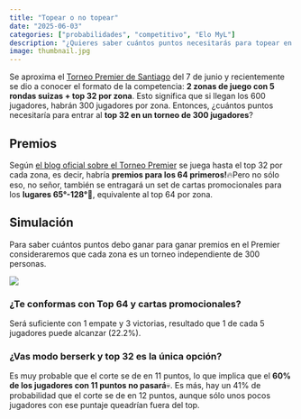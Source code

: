 ```yaml
---
title: "Topear o no topear"
date: "2025-06-03"
categories: ["probabilidades", "competitivo", "Elo MyL"]
description: "¿Quieres saber cuántos puntos necesitarás para topear en el premier de Santiago?"
image: thumbnail.jpg
---
```


Se aproxima el [Torneo Premier de Santiago](https://blog.myl.cl/torneo-premier-pb-07-de-junio-2025/) del 7 de junio y recientemente se dio a conocer el formato de la competencia: **2 zonas de juego con 5 rondas suizas + top 32 por zona**. Esto significa que si llegan los 600 jugadores, habrán 300 jugadores por zona. Entonces, ¿cuántos puntos necesitaría para entrar al **top 32 en un torneo de 300 jugadores**?

## Premios

Según [el blog oficial sobre el Torneo Premier](https://blog.myl.cl/torneo-premier-pb-07-de-junio-2025/) se juega hasta el top 32 por cada zona, es decir, habría **premios para los 64 primeros!**🔥Pero no sólo eso, no señor, también se entragará un set de cartas promocionales para los **lugares 65°-128°**🤯, equivalente al top 64 por zona.

## Simulación

Para saber cuántos puntos debo ganar para ganar premios en el Premier consideraremos que cada zona es un torneo independiente de 300 personas.

![](prob_plot.png){fig-alt="Probabilidad de topear una zona de 300 jugadores en el Torneo Premier de Santiago - 7 de junio de 2025" fig-align="center"}

### ¿Te conformas con Top 64 y cartas promocionales?

Será suficiente con 1 empate y 3 victorias, resultado que 1 de cada 5 jugadores puede alcanzar (22.2%).

### ¿Vas modo berserk y top 32 es la única opción?

Es muy probable que el corte se de en 11 puntos, lo que implica que el **60% de los jugadores con 11 puntos no pasará**💀. Es más, hay un 41% de probabilidad que el corte se de en 12 puntos, aunque sólo unos pocos jugadores con ese puntaje queadrían fuera del top.
